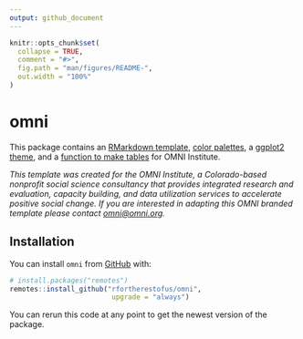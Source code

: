 ```yaml
---
output: github_document
---
```


```r
knitr::opts_chunk$set(
  collapse = TRUE,
  comment = "#>",
  fig.path = "man/figures/README-",
  out.width = "100%"
)
```

# omni

This package contains an [RMarkdown template](articles/rmarkdown.html), [color palettes](articles/colors.html), a [ggplot2 theme](articles/theme.html), and a [function to make tables](articles/tables.html) for OMNI Institute. 

*This template was created for the OMNI Institute, a Colorado-based nonprofit social science consultancy that provides integrated research and evaluation, capacity building, and data utilization services to accelerate positive social change. If you are interested in adapting this OMNI branded template please contact [omni@omni.org](mailto:omni@omni.org).*

## Installation

You can install `omni` from [GitHub](https://github.com/) with:

``` r
# install.packages("remotes")
remotes::install_github("rfortherestofus/omni",
                         upgrade = "always")
```

You can rerun this code at any point to get the newest version of the package.
